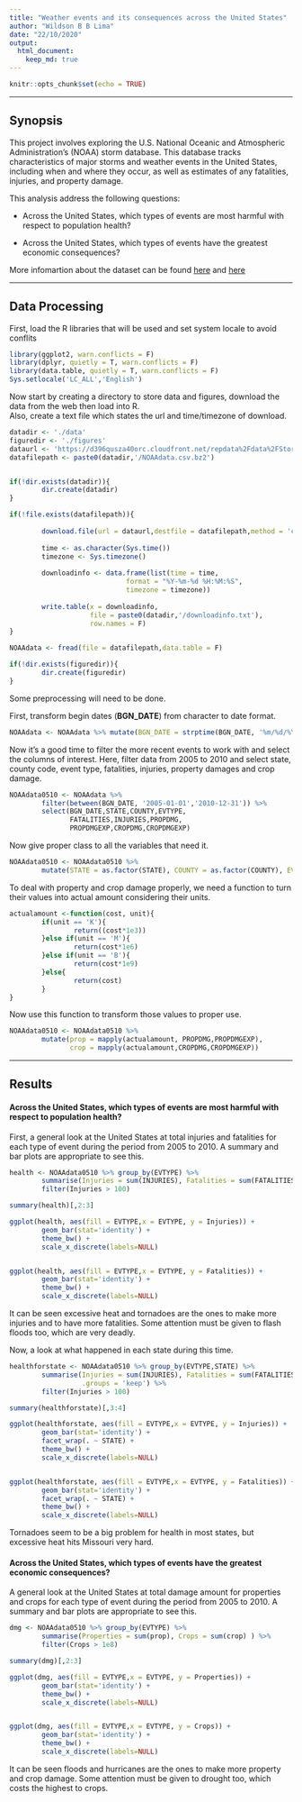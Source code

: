 ```yaml
---
title: "Weather events and its consequences across the United States"
author: "Wildson B B Lima"
date: "22/10/2020"
output: 
  html_document:
    keep_md: true
---
```


```r
knitr::opts_chunk$set(echo = TRUE)
```

-------  

## Synopsis

This project involves exploring the U.S. National Oceanic and Atmospheric Administration's (NOAA) storm database. This database tracks characteristics of major storms and weather events in the United States, including when and where they occur, as well as estimates of any fatalities, injuries, and property damage.  

This analysis address the following questions:  

* Across the United States, which types of events are most harmful with respect to population health?  

* Across the United States, which types of events have the greatest economic consequences?  

More infomartion about the dataset can be found [here](https://d396qusza40orc.cloudfront.net/repdata%2Fpeer2_doc%2Fpd01016005curr.pdf) and [here](https://d396qusza40orc.cloudfront.net/repdata%2Fpeer2_doc%2FNCDC%20Storm%20Events-FAQ%20Page.pdf)

-------  

## Data Processing  
First, load the R libraries that will be used and set system locale to avoid conflits  

```r
library(ggplot2, warn.conflicts = F)
library(dplyr, quietly = T, warn.conflicts = F)
library(data.table, quietly = T, warn.conflicts = F)
Sys.setlocale('LC_ALL','English')  
```  

Now start by creating a directory to store data and figures, download the data from the web then load into R.  
Also, create a text file which states the url and time/timezone of download.  

```r
datadir <- './data'
figuredir <- './figures'
dataurl <- 'https://d396qusza40orc.cloudfront.net/repdata%2Fdata%2FStormData.csv.bz2'
datafilepath <- paste0(datadir,'/NOAAdata.csv.bz2')


if(!dir.exists(datadir)){
        dir.create(datadir)
}

if(!file.exists(datafilepath)){
        
        download.file(url = dataurl,destfile = datafilepath,method = 'curl')
        
        time <- as.character(Sys.time())
        timezone <- Sys.timezone()
        
        downloadinfo <- data.frame(list(time = time, 
                             format = "%Y-%m-%d %H:%M:%S",
                             timezone = timezone))
        
        write.table(x = downloadinfo,
                    file = paste0(datadir,'/downloadinfo.txt'),
                    row.names = F)
}

NOAAdata <- fread(file = datafilepath,data.table = F)

if(!dir.exists(figuredir)){
        dir.create(figuredir)
}


```  

Some preprocessing will need to be done.

First, transform begin dates (**BGN_DATE**) from character to date format.

```r
NOAAdata <- NOAAdata %>% mutate(BGN_DATE = strptime(BGN_DATE, '%m/%d/%Y %H:%M:%S'))
```  

Now it's a good time to filter the more recent events to work with and select the columns of interest. Here, filter data from 2005 to 2010 and select state, county code, event type, fatalities, injuries, property damages and crop damage. 

```r
NOAAdata0510 <- NOAAdata %>% 
        filter(between(BGN_DATE, '2005-01-01','2010-12-31')) %>% 
        select(BGN_DATE,STATE,COUNTY,EVTYPE,
               FATALITIES,INJURIES,PROPDMG,
               PROPDMGEXP,CROPDMG,CROPDMGEXP)
```  

Now give proper class to all the variables that need it.  

```r
NOAAdata0510 <- NOAAdata0510 %>%
        mutate(STATE = as.factor(STATE), COUNTY = as.factor(COUNTY), EVTYPE = as.factor(EVTYPE))
```  

To deal with property and crop damage properly, we need a function to turn their values into actual amount considering their units.

```r
actualamount <-function(cost, unit){
        if(unit == 'K'){
                return((cost*1e3))
        }else if(unit == 'M'){
                return(cost*1e6)
        }else if(unit == 'B'){
                return(cost*1e9)
        }else{
                return(cost)
        }
}
```  

Now use this function to transform those values to proper use.  

```r
NOAAdata0510 <- NOAAdata0510 %>% 
        mutate(prop = mapply(actualamount, PROPDMG,PROPDMGEXP),
               crop = mapply(actualamount,CROPDMG,CROPDMGEXP))
```

---  

## Results

#### Across the United States, which types of events are most harmful with respect to population health?  

First, a general look at the United States at total injuries and fatalities for each type of event during the period from 2005 to 2010. A summary and bar plots are appropriate to see this.  

```r
health <- NOAAdata0510 %>% group_by(EVTYPE) %>%
        summarise(Injuries = sum(INJURIES), Fatalities = sum(FATALITIES) ) %>% 
        filter(Injuries > 100)  

summary(health)[,2:3]  

ggplot(health, aes(fill = EVTYPE,x = EVTYPE, y = Injuries)) + 
        geom_bar(stat='identity') +
        theme_bw() +
        scale_x_discrete(labels=NULL)


ggplot(health, aes(fill = EVTYPE,x = EVTYPE, y = Fatalities)) + 
        geom_bar(stat='identity') +
        theme_bw() +
        scale_x_discrete(labels=NULL)
```  

It can be seen excessive heat and tornadoes are the ones to make more injuries and to have more fatalities. Some attention must be given to flash floods too, which are very deadly.  

Now, a look at what happened in each state during this time.  

```r
healthforstate <- NOAAdata0510 %>% group_by(EVTYPE,STATE) %>%
        summarise(Injuries = sum(INJURIES), Fatalities = sum(FATALITIES),
                  .groups = 'keep') %>% 
        filter(Injuries > 100)  

summary(healthforstate)[,3:4]  

ggplot(healthforstate, aes(fill = EVTYPE,x = EVTYPE, y = Injuries)) + 
        geom_bar(stat='identity') +
        facet_wrap(. ~ STATE) +
        theme_bw() +
        scale_x_discrete(labels=NULL)


ggplot(healthforstate, aes(fill = EVTYPE,x = EVTYPE, y = Fatalities)) + 
        geom_bar(stat='identity') +
        facet_wrap(. ~ STATE) +
        theme_bw() +
        scale_x_discrete(labels=NULL)
```  

Tornadoes seem to be a big problem for health in most states, but excessive heat hits Missouri very hard.  

#### Across the United States, which types of events have the greatest economic consequences?  

A general look at the United States at total damage amount for properties and crops for each type of event during the period from 2005 to 2010. A summary and bar plots are appropriate to see this.  

```r
dmg <- NOAAdata0510 %>% group_by(EVTYPE) %>%
        summarise(Properties = sum(prop), Crops = sum(crop) ) %>% 
        filter(Crops > 1e8)  

summary(dmg)[,2:3]  

ggplot(dmg, aes(fill = EVTYPE,x = EVTYPE, y = Properties)) + 
        geom_bar(stat='identity') +
        theme_bw() +
        scale_x_discrete(labels=NULL)


ggplot(dmg, aes(fill = EVTYPE,x = EVTYPE, y = Crops)) + 
        geom_bar(stat='identity') +
        theme_bw() +
        scale_x_discrete(labels=NULL)
```  

It can be seen floods and hurricanes are the ones to make more property and crop damage. Some attention must be given to drought too, which costs the highest to crops.  





